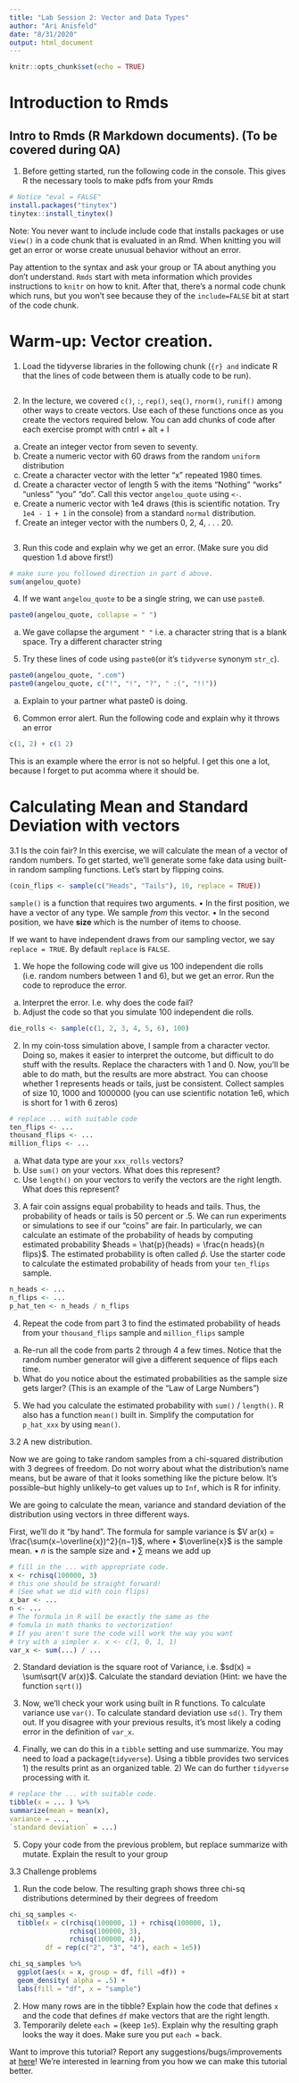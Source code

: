 ```yaml
---
title: "Lab Session 2: Vector and Data Types"
author: "Ari Anisfeld"
date: "8/31/2020"
output: html_document
---
```


```r
knitr::opts_chunk$set(echo = TRUE)
```

# Introduction to Rmds
## Intro to Rmds (R Markdown documents). (To be covered during QA)
1. Before getting started, run the following code in the console. This gives R the necessary tools to make pdfs from your Rmds

```r
# Notice "eval = FALSE"
install.packages("tinytex")
tinytex::install_tinytex()
```

Note: You never want to include include code that installs packages or use `View()` in a code chunk that is evaluated in an Rmd. When knitting you will get an error or worse create unusual behavior without an error.

Pay attention to the syntax and ask your group or TA about anything you don’t understand. `Rmds` start with meta information which provides instructions to `knitr` on how to knit. After that, there’s a normal code chunk which runs, but you won’t see because they of the `include=FALSE` bit at start of the code chunk.

# Warm-up: Vector creation.

1. Load the tidyverse libraries in the following chunk (```{r} and ``` indicate R that the lines of code between them is atually code to be run).

```r


```

2. In the lecture, we covered `c()`, `:`, `rep()`, `seq()`, `rnorm()`, `runif()` among other ways to create vectors.
Use each of these functions once as you create the vectors required below. You can add chunks of code after each exercise prompt with cntrl + alt + I
a. Create an integer vector from seven to seventy.
b. Create a numeric vector with 60 draws from the random `uniform` distribution
c. Create a character vector with the letter “x” repeated 1980 times.
d. Create a character vector of length 5 with the items “Nothing” “works” “unless” “you” “do”. Call this vector `angelou_quote` using `<-`.
e. Create a numeric vector with 1e4 draws (this is scientific notation. Try `1e4 - 1 + 1` in the console) from a standard `normal` distribution.
f. Create an integer vector with the numbers 0, 2, 4, . . . 20.

```r


```

3. Run this code and explain why we get an error. (Make sure you did question 1.d above first!)

```r
# make sure you followed direction in part d above.
sum(angelou_quote)

```

4. If we want `angelou_quote` to be a single string, we can use `paste0`.

```r
paste0(angelou_quote, collapse = " ")

```

a. We gave collapse the argument `" "` i.e. a character string that is a blank space. Try a different character string

5. Try these lines of code using `paste0`(or it’s `tidyverse` synonym `str_c`). 

```r
paste0(angelou_quote, ".com")
paste0(angelou_quote, c("!", "!", "?", " :(", "!!"))

```

a. Explain to your partner what paste0 is doing.

6. Common error alert. Run the following code and explain why it throws an error

```r
c(1, 2) + c(1 2)

```

This is an example where the error is not so helpful. I get this one a lot, because I forget to put acomma where it should be.

# Calculating Mean and Standard Deviation with vectors

3.1 Is the coin fair?
In this exercise, we will calculate the mean of a vector of random numbers. To get started, we’ll generate some fake data using built-in random sampling functions. Let’s start by flipping coins.

```r
(coin_flips <- sample(c("Heads", "Tails"), 10, replace = TRUE))

```

`sample()` is a function that requires two arguments.
• In the first position, we have a vector of any type. We sample _from_ this vector.
• In the second position, we have **size** which is the number of items to choose.

If we want to have independent draws from our sampling vector, we say `replace = TRUE`. By default `replace` is `FALSE`.

1. We hope the following code will give us 100 independent die rolls (i.e. random numbers between 1 and 6), but we get an error. Run the code to reproduce the error.
a. Interpret the error. I.e. why does the code fail?
b. Adjust the code so that you simulate 100 independent die rolls.

```r
die_rolls <- sample(c(1, 2, 3, 4, 5, 6), 100)

```

2. In my coin-toss simulation above, I sample from a character vector. Doing so, makes it easier to interpret the outcome, but difficult to do stuff with the results. Replace the characters with 1 and 0. Now, you’ll be able to do math, but the results are more abstract. You can choose whether 1 represents heads or tails, just be consistent. Collect samples of size 10, 1000 and 1000000 (you can use scientific notation 1e6, which is short for 1 with 6 zeros)

```r
# replace ... with suitable code
ten_flips <- ...
thousand_flips <- ...
million_flips <- ...

```

a. What data type are your `xxx_rolls` vectors?
b. Use `sum()` on your vectors. What does this represent?
c. Use `length()` on your vectors to verify the vectors are the right length. What does this represent?

3. A fair coin assigns equal probability to heads and tails. Thus, the probability of heads or tails is 50 percent or .5. We can run experiments or simulations to see if our “coins” are fair. In particularly, we can calculate an estimate of the probability of heads by computing estimated probability $heads = \hat{p}(heads) = \frac{n heads}{n flips}$. The estimated probability is often called $\hat{p}$. Use the starter code to calculate the estimated probability of heads from your `ten_flips` sample.

```r
n_heads <- ...
n_flips <- ...
p_hat_ten <- n_heads / n_flips

```

4. Repeat the code from part 3 to find the estimated probability of heads from your `thousand_flips` sample and `million_flips` sample

a. Re-run all the code from parts 2 through 4 a few times. Notice that the random number generator will give a different sequence of flips each time.
b. What do you notice about the estimated probabilities as the sample size gets larger? (This is an example of the “Law of Large Numbers”)

5. We had you calculate the estimated probability with `sum()` / `length()`. R also has a function `mean()` built in. Simplify the computation for `p_hat_xxx` by using `mean()`.

3.2 A new distribution.

Now we are going to take random samples from a chi-squared distribution with 3 degrees of freedom. Do not worry about what the distribution’s name means, but be aware of that it looks something like the picture below. It’s possible–but highly unlikely–to get values up to `Inf`, which is R for infinity.

We are going to calculate the mean, variance and standard deviation of the distribution using vectors in three different ways.

First, we’ll do it “by hand”. The formula for sample variance is $V ar(x) = \frac{\sum(x−\overline{x})^2}{n−1}$, where
• $\overline{x}$ is the sample mean.
• $n$ is the sample size and
• $\sum$ means we add up

```r
# fill in the ... with appropriate code.
x <- rchisq(100000, 3)
# this one should be straight forward!
# (See what we did with coin flips)
x_bar <- ...
n <- ...
# The formula in R will be exactly the same as the
# fomula in math thanks to vectorization!
# If you aren't sure the code will work the way you want
# try with a simpler x. x <- c(1, 0, 1, 1)
var_x <- sum(...) / ...

```

2. Standard deviation is the square root of Variance, i.e. $sd(x) = \sum\sqrt{V ar(x)}$. Calculate the standard deviation (Hint: we have the function `sqrt()`)

3. Now, we’ll check your work using built in R functions. To calculate variance use `var()`. To calculate standard deviation use `sd()`. Try them out. If you disagree with your previous results, it’s most likely a coding error in the definition of `var_x`.

4. Finally, we can do this in a `tibble` setting and use summarize. You may need to load a package(`tidyverse`). Using a tibble provides two services 1) the results print as an organized table. 2) We can do further
`tidyverse` processing with it.

```r
# replace the ... with suitable code.
tibble(x = ... ) %>%
summarize(mean = mean(x),
variance = ...,
`standard deviation` = ...)

```

5. Copy your code from the previous problem, but replace summarize with mutate. Explain the result to your group

3.3 Challenge problems

1. Run the code below. The resulting graph shows three chi-sq distributions determined by their degrees of freedom

```r
chi_sq_samples <- 
  tibble(x = c(rchisq(100000, 1) + rchisq(100000, 1),
               rchisq(100000, 3),
               rchisq(100000, 4)),
         df = rep(c("2", "3", "4"), each = 1e5))

chi_sq_samples %>% 
  ggplot(aes(x = x, group = df, fill =df)) + 
  geom_density( alpha = .5) + 
  labs(fill = "df", x = "sample")

```

2. How many rows are in the tibble? Explain how the code that defines `x` and the code that defines `df` make vectors that are the right length.
3. Temporarily delete `each =` (keep `1e5`). Explain why the resulting graph looks the way it does. Make sure you put `each =` back.

Want to improve this tutorial? Report any suggestions/bugs/improvements at [here](anisfeld@uchicago.edu)! We’re interested in learning from you how we can make this tutorial better.












